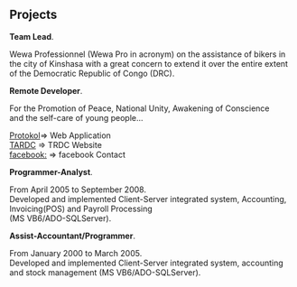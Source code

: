 ## Projects

<ProjectCard title="WewaPro" link="https://www.wewa-pro.com/" bg="linear-gradient(to right, orange 0%, purple 100%)">

**Team Lead**.  

Wewa Professionnel (Wewa Pro in acronym) on the assistance of bikers 
in the city of Kinshasa with a great concern to extend it over the entire extent 
of the Democratic Republic of Congo (DRC).
</ProjectCard>

<ProjectCard title="TARDC(NGO)" link="http://tardc.org/" bg="linear-gradient(0.25turn, #3f87a6, #ebf8e1, #f69d3c)">  

**Remote Developer**.  

For the Promotion of Peace, National Unity, Awakening of Conscience  
and the self-care of young people...

[Protokol](http://protokole-pro.com/index.php)=> Web Application  
[TARDC](http://tardc.org/) => TRDC Website  
[facebook:](https://www.facebook.com/TARDC-ASBL-1158957414259155/) => facebook Contact  
</ProjectCard>

<ProjectCard title="GTS.Express" link="https://congopro.com/en/company/gts-express" bg="linear-gradient(45deg,cyan, green, blue)">

**Programmer-Analyst**.  

From April 2005 to September 2008.  
Developed and implemented Client-Server integrated system, 
Accounting, Invoicing(POS) and Payroll Processing  
(MS VB6/ADO-SQLServer).

</ProjectCard>


<ProjectCard title="PHARMAKINA" link="https://www.pharmakina.com/" bg="linear-gradient(135deg, orange 40%, cyan)">

**Assist-Accountant/Programmer**.

From January 2000 to March 2005.  
Developed and implemented Client-Server integrated system, 
accounting and stock management (MS VB6/ADO-SQLServer).
</ProjectCard>


<ProjectCard title="my github Repos." link="https://github.com/AzimLit" bg="linear-gradient(45deg, red, blue)">
</ProjectCard>

<ProjectCard title="Interests." link="https://openjsf.org/wp-content/uploads/sites/84/2021/04/OpenJS_Foundation_Overview_2021-04-20.pdf" bg="linear-gradient(45deg,cyan, red, blue)">
</ProjectCard>

